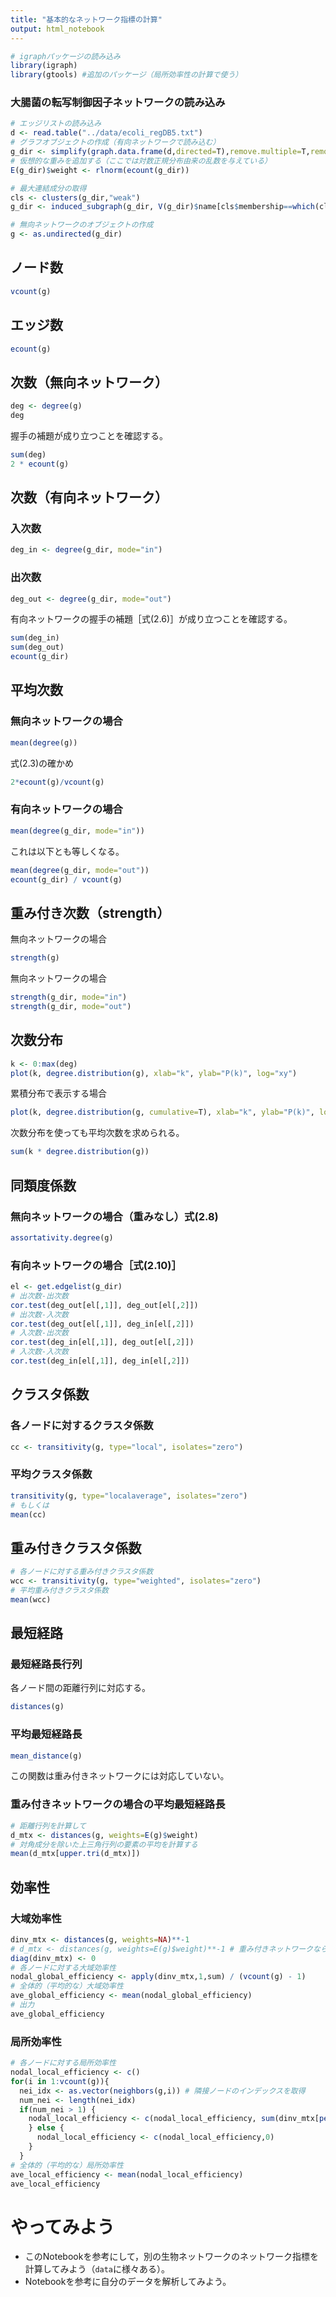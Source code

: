 ```yaml
---
title: "基本的なネットワーク指標の計算"
output: html_notebook
---
```


```r
# igraphパッケージの読み込み
library(igraph)
library(gtools) #追加のパッケージ（局所効率性の計算で使う）
```

### 大腸菌の転写制御因子ネットワークの読み込み
```r
# エッジリストの読み込み
d <- read.table("../data/ecoli_regDB5.txt")
# グラフオブジェクトの作成（有向ネットワークで読み込む）
g_dir <- simplify(graph.data.frame(d,directed=T),remove.multiple=T,remove.loops=T)
# 仮想的な重みを追加する（ここでは対数正規分布由来の乱数を与えている）
E(g_dir)$weight <- rlnorm(ecount(g_dir))

# 最大連結成分の取得
cls <- clusters(g_dir,"weak")
g_dir <- induced_subgraph(g_dir, V(g_dir)$name[cls$membership==which(cls$csize==max(cls$csize))[[1]]])

# 無向ネットワークのオブジェクトの作成
g <- as.undirected(g_dir)
```

## ノード数
```r
vcount(g)
```

## エッジ数
```r
ecount(g)
```

## 次数（無向ネットワーク）
```r
deg <- degree(g)
deg
```

握手の補題が成り立つことを確認する。
```r
sum(deg)
2 * ecount(g)
```

## 次数（有向ネットワーク）
### 入次数
```r
deg_in <- degree(g_dir, mode="in")
```

### 出次数
```r
deg_out <- degree(g_dir, mode="out")
```

有向ネットワークの握手の補題［式(2.6)］が成り立つことを確認する。
```r
sum(deg_in)
sum(deg_out)
ecount(g_dir)
```

## 平均次数
### 無向ネットワークの場合
```r
mean(degree(g))
```

式(2.3)の確かめ
```r
2*ecount(g)/vcount(g)
```

### 有向ネットワークの場合
```r
mean(degree(g_dir, mode="in"))
```

これは以下とも等しくなる。
```r
mean(degree(g_dir, mode="out"))
ecount(g_dir) / vcount(g)
```

## 重み付き次数（strength）
無向ネットワークの場合
```r
strength(g)
```

無向ネットワークの場合
```r
strength(g_dir, mode="in")
strength(g_dir, mode="out")
```

## 次数分布
```r
k <- 0:max(deg)
plot(k, degree.distribution(g), xlab="k", ylab="P(k)", log="xy")
```

累積分布で表示する場合
```r
plot(k, degree.distribution(g, cumulative=T), xlab="k", ylab="P(k)", log="xy")
```

次数分布を使っても平均次数を求められる。
```r
sum(k * degree.distribution(g))
```


## 同類度係数
### 無向ネットワークの場合（重みなし）式(2.8)
```r
assortativity.degree(g)
```

### 有向ネットワークの場合［式(2.10)］
```r
el <- get.edgelist(g_dir)
# 出次数-出次数
cor.test(deg_out[el[,1]], deg_out[el[,2]])
# 出次数-入次数
cor.test(deg_out[el[,1]], deg_in[el[,2]])
# 入次数-出次数
cor.test(deg_in[el[,1]], deg_out[el[,2]])
# 入次数-入次数
cor.test(deg_in[el[,1]], deg_in[el[,2]])
```

## クラスタ係数
### 各ノードに対するクラスタ係数
```r
cc <- transitivity(g, type="local", isolates="zero")
```

### 平均クラスタ係数
```r
transitivity(g, type="localaverage", isolates="zero")
# もしくは
mean(cc)
```

## 重み付きクラスタ係数
```r
# 各ノードに対する重み付きクラスタ係数
wcc <- transitivity(g, type="weighted", isolates="zero")
# 平均重み付きクラスタ係数
mean(wcc)
```

## 最短経路
### 最短経路長行列
各ノード間の距離行列に対応する。
```r
distances(g)
```

### 平均最短経路長
```r
mean_distance(g)
```
この関数は重み付きネットワークには対応していない。

### 重み付きネットワークの場合の平均最短経路長
```r
# 距離行列を計算して
d_mtx <- distances(g, weights=E(g)$weight)
# 対角成分を除いた上三角行列の要素の平均を計算する
mean(d_mtx[upper.tri(d_mtx)])
```

## 効率性
### 大域効率性
```r
dinv_mtx <- distances(g, weights=NA)**-1
# d_mtx <- distances(g, weights=E(g)$weight)**-1 # 重み付きネットワークなら
diag(dinv_mtx) <- 0
# 各ノードに対する大域効率性
nodal_global_efficiency <- apply(dinv_mtx,1,sum) / (vcount(g) - 1)
# 全体的（平均的な）大域効率性
ave_global_efficiency <- mean(nodal_global_efficiency)
# 出力
ave_global_efficiency
```

### 局所効率性
```r
# 各ノードに対する局所効率性
nodal_local_efficiency <- c()
for(i in 1:vcount(g)){
  nei_idx <- as.vector(neighbors(g,i)) # 隣接ノードのインデックスを取得
  num_nei <- length(nei_idx)
  if(num_nei > 1) {
    nodal_local_efficiency <- c(nodal_local_efficiency, sum(dinv_mtx[permutations(num_nei,2,nei_idx)]) / num_nei / (num_nei - 1))
    } else {
      nodal_local_efficiency <- c(nodal_local_efficiency,0)
    }
  }
# 全体的（平均的な）局所効率性
ave_local_efficiency <- mean(nodal_local_efficiency)
ave_local_efficiency
```

# やってみよう
  + このNotebookを参考にして，別の生物ネットワークのネットワーク指標を計算してみよう（``data``に様々ある）。
  + Notebookを参考に自分のデータを解析してみよう。